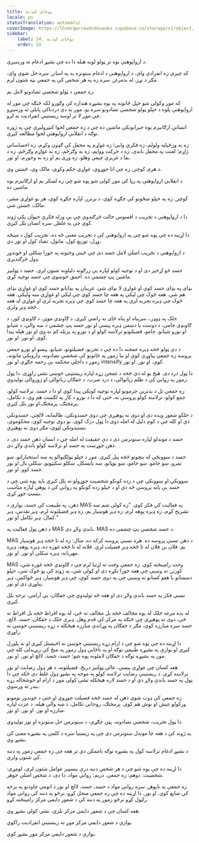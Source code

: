 ```yaml
---
title: یوځای کېدنه
locale: ps
statusTranslation: automatic
coverImage: https://lhvmrqwrcowdvduuaukz.supabase.co/storage/v1/object/public/strapi-uploads/small_cover-educacion-fundamental.webp-2d51a7828a2b1309555be27f7e2a61a0.webp
sidebar:
    label: 14. یوځای کېدنه
    order: 14
---
```

د ارواپوهنې یوه تر ټولو لویه هیله دا ده چې بشپړ ادغام ته ورسیږي.

که چیرې زه انفرادي وای، د ارواپوهنې د ادغام ستونزه به په اسانۍ سره حل شوې وای، مګر د نړۍ له بدمرغۍ سره زه په هر شخص کې په جمعي بڼه شتون لرم.

زه جمعي د ټولو شخصي تضادونو لامل یم.

که موږ وکولی شو خپل ځانونه په یوه بشپړه هنداره کې وګورو لکه څنګه چې موږ له ارواپوهنې پلوه د خپلو ټولو شخصي تضادونو سره یو، موږ به دې دردناکې پایلې ته ورسیږو چې موږ لا تر اوسه ریښتینې انفراديت نه لرو.

انساني ارګانیزم یوه حیرانونکې ماشین ده چې د زه جمعي لخوا کنټرولیږي چې په ژوره توګه د انقلابي ارواپوهنې لخوا مطالعه کیږي.

زه به ورځپاڼه ولولم، زه فکري وایي؛ زه غواړم په محفل کې ګډون وکړم، زه احساساتي ژاړم؛ لعنت په محفل باندې، زه د حرکت ووایم، زه به وګرځم، زه نه غواړم وګرځم، زه د بقا د غریزې چیغې وهلو، زه وږی یم او زه به وخورم، او نور.

د هرې کوچنۍ زه چې انا جوړوي، غواړي حکم وکړي، مالک وي، څښتن وي.

د انقلابي ارواپوهنې په رڼا کې موږ کولی شو پوه شو چې زه لښکر یم او ارګانیزم یوه ماشین ده.

کوچنۍ زه په خپلو منځونو کې جګړه کوي، د برترۍ لپاره جګړه کوي، هر یو غواړي مشر، مالک، څښتن شي.

دا د ارواپوهنې د تخریب د افسوس حالت څرګندوي چې بې وزله فکري حیوان پکې ژوند کوي چې په غلطۍ سره انسان بلل کیږي.

دا اړینه ده چې پوه شو چې په ارواپوهنې کې د تخریب معنی څه ده. تخریب کول د مینځه وړل، توزیع کول، ماتول، تضاد کول او نور دي.

د ارواپوهنې د تخریب اصلي لامل حسد دی چې ځینې وختونه په خورا ښکلي او خوندور ډول څرګندیږي.

حسد څو اړخیز دی او د توجیه کولو لپاره یې زرګونه دلیلونه شتون لري. حسد د ټولنیز ماشین پټ چشمې ده. احمق خوښوي چې حسد توجیه کړي.

بډای په بډای حسد کوي او غواړي لا بډای شي. غریبان په بډایانو حسد کوي او غواړي بډای هم شي. هغه څوک چې لیکي په هغه چا حسد کوي چې لیکي او غواړي ښه ولیکي. هغه څوک چې ډیره تجربه لري په هغه چا حسد کوي چې ډیره تجربه لري او غواړي له هغه څخه ډیر ولري.

خلک په ډوډۍ، سرپناه او پناه ځای نه راضي کیږي. د ګاونډي موټر، د ګاونډي کور، د ګاونډي جامې، د دوست یا دښمن ډیره پیسې او نور حسد پټ چشمې د ښه والي، د شیانو او نورو شیانو، جامو، فضیلتونو ترلاسه کولو او د نورو په پرتله کم نه وي او نور هیله پیدا کوي. او نور. او نور.

د دې ټولو څخه ډیره غمجنه دا ده چې د تجربو، فضیلتونو، شیانو، پیسو او نورو جمعې پروسه زه جمعي پیاوړې کوي او بیا زموږ په ځانونو کې شخصي تضادونه، ډارونکي ماتونه، زموږ د داخلي محکمه بې رحمه جګړې او نور intensify کوي. او نور. او نور.

دا ټول درد دی. هیڅ یو له دې څخه د غمجن زړه لپاره ریښتینې خوښي نشي راوړی. دا ټول زموږ په رواني کې د ظلم زیاتوالی، د درد ضرب، د خفګان زیاتوالی او ژوروالی تولیدوي.

زه جمعي تل د بدترین جرمونو لپاره توجیه کونکي پیدا کوي او دا د حسد، ترلاسه کولو، جمع کولو، ترلاسه کولو پروسې ته، حتی که دا د نورو د کار په لګښت هم وي، د تکامل، پرمختګ، پرمختګ او نور بلل کیږي.

د خلکو شعور ویده دی او دوی نه پوهیږي چې دوی حسدونکي، ظالمانه، لالچي، حسدونکي دي او کله چې د کوم دلیل له امله دوی دا ټول درک کوي، نو دوی توجیه کوي، محکوموي، تښتیدونکي لټوي، مګر دوی نه پوهیږي.

حسد د موندلو لپاره ستونزمن دی د دې حقیقت له امله چې د انسان ذهن حسد دی. د ذهن جوړښت په حسد او ترلاسه کولو باندې ولاړ دی.

حسد د ښوونځي له بنچونو څخه پیل کیږي. موږ د خپلو ټولګیوالو په ښه استخباراتو، ښو نمرو، ښو جامو، ښو جامو، ښو بوټانو، ښه بایسکل، ښکلو سکیټونو، ښکلې بال او نور حسد کوو. او نور.

ښوونکي او ښوونکي چې د زده کونکو شخصیت جوړولو ته بلل کیږي باید پوه شي چې د حسد بې پایه پروسې څه دي او د خپلو زده کونکو په رواني کې د پوهې لپاره مناسب بنسټ جوړ کړي.

ذهن، په طبیعت کې حسد، یوازې د MAS په فعالیت کې فکر کوي. "زه کولی شم ښه تشریح کړم، زه ډیره پوهه لرم، زه ډیر هوښیار یم، زه ډیر فضیلتونه لرم، ډیر تقدس، ډیر کمال، ډیر تکامل او نور."

د ذهن ټول فعالیت په MAS باندې ولاړ دی. MAS د حسد شخصي پټ چشمې ده.

MAS د ذهن نسبي پروسه ده. هره نسبي پروسه کرکه ده. مثال: زه له تا څخه ډیر هوښیار یم. فلان بن فلان له تا څخه ډیر فضیلت لري. فلانه له تا څخه غوره ده، ډیره پوهه، ډیره مهربانه، ډیره ښکلې او نور. او نور.

MAS وخت رامینځته کوي. زه جمعي وخت ته اړتیا لرم چې د ګاونډي څخه غوره شي، کورنۍ ته وښیې چې هغه خورا تکړه دی او کولی شي، په ژوند کې یو څوک شي، خپلو دښمنانو یا هغو کسانو ته وښیې چې په دوی حسد کوي، چې ډیر هوښیار، ډیر ځواکمن، ډیر پیاوړي دي او نور.

نسبي فکر په حسد باندې ولاړ دی او هغه څه تولیدوي چې خفګان، بې آرامي، ترخه بلل کیږي.

له بده مرغه خلک له یوه مخالف څخه بل مخالف ته ځي، له یوه افراط څخه بل افراط ته ځي، دوی نه پوهیږي چې څنګه په مرکز کې قدم وهل. ډیری خلک د خفګان، حسد، لالچ، حسد سره مبارزه کوي، مګر د خفګان په وړاندې مبارزه هیڅکله د زړه ریښتینې خوښي نه راوړي.

دا اړینه ده چې پوه شو چې د ارام زړه ریښتینې خوښي نه اخیستل کیږي او نه پلورل کیږي او یوازې په بشپړه طبیعي توګه او په ناڅاپي ډول زموږ په منځ کې زیږیدلی کله چې موږ په بشپړه توګه د خفګان لاملونه پوه شو؛ حسد، حسد، لالچ او نور. او نور.

هغه کسان چې غواړي پیسې، عالي ټولنیز دریځ، فضیلتونه، د هر ډول رضایت او نور ترلاسه کړي. د ریښتیني رضایت ترلاسه کولو په موخه په بشپړ ډول غلط دي ځکه چې دا ټول په حسد باندې ولاړ دي او د حسد لاره هیڅکله نشي کولی موږ د ارام او خوشحاله زړه بندر ته ورسوي.

زه جمعي کې ډوب شوی ذهن له حسد څخه فضیلت جوړوي او حتی د خوندور نومونو ورکولو عیش او نوش هم کوي. پرمختګ، روحاني تکامل، د ښه والي هیله، د عزت لپاره مبارزه او نور. او نور. او نور.

دا ټول تخریب، شخصي تضادونه، پټې جګړې، د ستونزمن حل ستونزه او نور تولیدوي.

په ژوند کې د هغه چا موندل ستونزمن دي چې په ریښتیا سره د کلمې په بشپړه معنی کې بشپړ وي.

د بشپړ ادغام ترلاسه کول په بشپړه توګه ناممکن دي تر هغه چې زه جمعي زموږ په دننه کې شتون ولري.

دا اړینه ده چې پوه شو چې د هر شخص دننه درې بنسټیز عوامل شتون لري، لومړی: شخصیت. دوهم: زه جمعي. دریم: رواني مواد، دا دی، د شخص اصلي جوهر.

زه جمعي په ناپوهۍ سره رواني مواد د حسد، حسد، لالچ او نور د اتومي چاودنو په برخه کې ضایع کوي. او نور. دا اړینه ده چې زه جمعي منحل کړو، ترڅو په دننه کې رواني مواد راټول کړو ترڅو زموږ په دننه کې د شعور دایمي مرکز رامینځته کړو.

هغه کسان چې د شعور دایمي مرکز نلري، نشي کولی بشپړ وي.

یوازې د شعور دایمي مرکز موږ ته ریښتینې انفراديت راکوي.

یوازې د شعور دایمي مرکز موږ بشپړ کوي.

